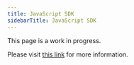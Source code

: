 ```yaml
---
title: JavaScript SDK
sidebarTitle: JavaScript SDK
---
```


<Info>
This page is a work in progress.

Please visit [this link](https://github.com/mindsdb/mindsdb-js-sdk) for more information.
</Info>
